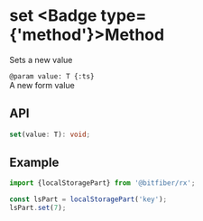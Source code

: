 
# set <Badge type={'method'}>Method</Badge>

Sets a new value

`@param value: T {:ts}`  
A new form value

## API

```ts copy
set(value: T): void;
```

## Example

```ts copy
import {localStoragePart} from '@bitfiber/rx';

const lsPart = localStoragePart('key');
lsPart.set(7);
```
